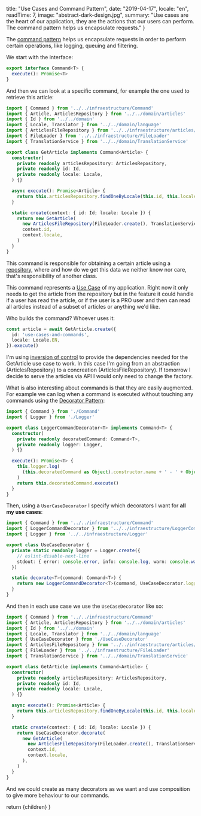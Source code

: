 
  title: "Use Cases and Command Pattern",
  date: "2019-04-17",
  locale: "en",
  readTime: 7,
  image: "abstract-dark-design.jpg",
  summary: "Use cases are the heart of our application, they are the actions that our users can perform. The command pattern helps us encapsulate requests."
}

The [command pattern](https://sourcemaking.com/design_patterns/command) helps us encapsulate requests in order to perform certain operations, like logging, queuing and filtering.

We start with the interface:

```typescript
export interface Command<T> {
  execute(): Promise<T>
}
```

And then we can look at a specific command, for example the one used to retrieve this article:

```typescript
import { Command } from '../../infraestructure/Command'
import { Article, ArticlesRepository } from '../../domain/articles'
import { Id } from '../../domain'
import { Locale, Translator } from '../../domain/language'
import { ArticlesFileRepository } from '../../infraestructure/articles/ArticlesFileRepository'
import { FileLoader } from '../../infraestructure/FileLoader'
import { TranslationService } from '../../domain/TranslationService'

export class GetArticle implements Command<Article> {
  constructor(
    private readonly articlesRepository: ArticlesRepository,
    private readonly id: Id,
    private readonly locale: Locale,
  ) {}

  async execute(): Promise<Article> {
    return this.articlesRepository.findOneByLocale(this.id, this.locale)
  }

  static create(context: { id: Id; locale: Locale }) {
    return new GetArticle(
      new ArticlesFileRepository(FileLoader.create(), TranslationService.create(Translator.create())),
      context.id,
      context.locale,
    )
  }
}
```

This command is responsible for obtaining a certain article using a [repository](http://shawnmc.cool/the-repository-pattern), where and how do we get this data we neither know nor care, that's responsibility of another class.

This command represents a [Use Case](https://en.wikipedia.org/wiki/Use_case) of my application. Right now it only needs to get the article from the repository but in the feature it could handle if a user has read the article, or if the user is a PRO user and then can read all articles instead of a subset of articles or anything we'd like.

Who builds the command? Whoever uses it:

```typescript
const article = await GetArticle.create({
  id: 'use-cases-and-commands',
  locale: Locale.EN,
}).execute()
```

I'm using [inversion of control](https://en.wikipedia.org/wiki/Inversion_of_control) to provide the dependencies needed for the GetArticle use case to work. In this case I'm going from an abstraction (ArticlesRepository) to a concreation (ArticlesFileRepository). If tomorrow I decide to serve the articles via API I would only need to change the factory.

What is also interesting about commands is that they are easily augmented. For example we can log when a command is executed without touching any commands using the [Decorator Pattern](https://sourcemaking.com/design_patterns/decorator):

```typescript
import { Command } from './Command'
import { Logger } from './Logger'

export class LoggerCommandDecorator<T> implements Command<T> {
  constructor(
    private readonly decoratedCommand: Command<T>,
    private readonly logger: Logger,
  ) {}

  execute(): Promise<T> {
    this.logger.log(
      (this.decoratedCommand as Object).constructor.name + ' - ' + Object.getOwnPropertyNames(this.decoratedCommand),
    )
    return this.decoratedCommand.execute()
  }
}
```

Then, using a `UserCaseDecorator` I specify which decorators I want for **all my use cases**:

```typescript
import { Command } from '../../infraestructure/Command'
import { LoggerCommandDecorator } from '../../infraestructure/LoggerCommandDecorator'
import { Logger } from '../../infraestructure/Logger'

export class UseCaseDecorator {
  private static readonly logger = Logger.create({
    // eslint-disable-next-line
    stdout: { error: console.error, info: console.log, warn: console.warn },
  })

  static decorate<T>(command: Command<T>) {
    return new LoggerCommandDecorator<T>(command, UseCaseDecorator.logger)
  }
}
```

And then in each use case we use the `UseCaseDecorator` like so:

```typescript
import { Command } from '../../infraestructure/Command'
import { Article, ArticlesRepository } from '../../domain/articles'
import { Id } from '../../domain'
import { Locale, Translator } from '../../domain/language'
import { UseCaseDecorator } from './UseCaseDecorator'
import { ArticlesFileRepository } from '../../infraestructure/articles/ArticlesFileRepository'
import { FileLoader } from '../../infraestructure/FileLoader'
import { TranslationService } from '../../domain/TranslationService'

export class GetArticle implements Command<Article> {
  constructor(
    private readonly articlesRepository: ArticlesRepository,
    private readonly id: Id,
    private readonly locale: Locale,
  ) {}

  async execute(): Promise<Article> {
    return this.articlesRepository.findOneByLocale(this.id, this.locale)
  }

  static create(context: { id: Id; locale: Locale }) {
    return UseCaseDecorator.decorate(
      new GetArticle(
        new ArticlesFileRepository(FileLoader.create(), TranslationService.create(Translator.create())),
        context.id,
        context.locale,
      ),
    )
  }
}
```

And we could create as many decorators as we want and use composition to give more behaviour to our commands.

  return <MdxLayout slug="use-cases-and-commands">{children}</MdxLayout>
}
